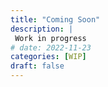 ```yaml
---
title: "Coming Soon"
description: |
 Work in progress
# date: 2022-11-23
categories: [WIP]
draft: false
---
```

